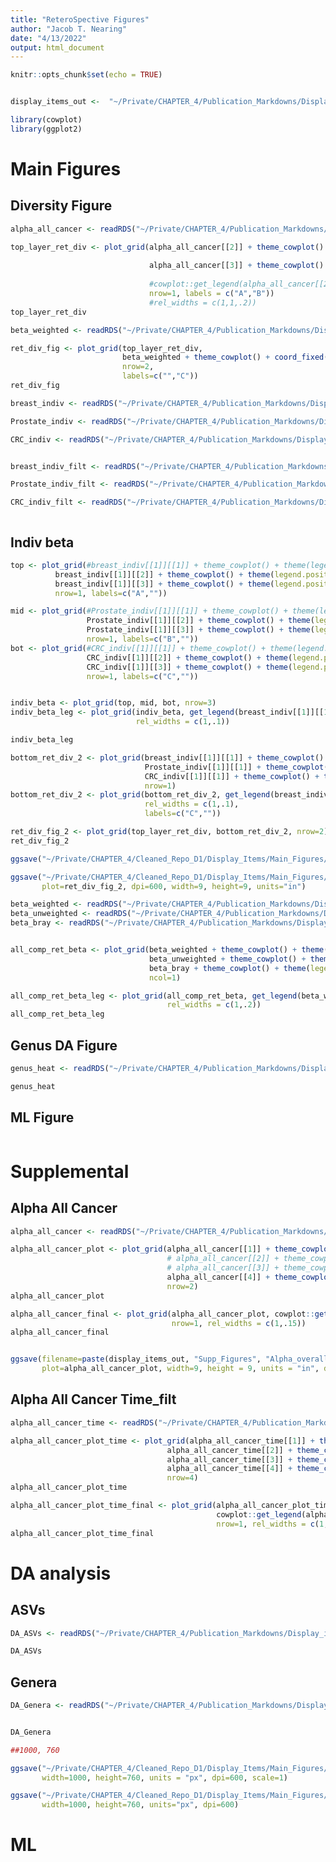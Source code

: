 ```yaml
---
title: "ReteroSpective Figures"
author: "Jacob T. Nearing"
date: "4/13/2022"
output: html_document
---
```


```r
knitr::opts_chunk$set(echo = TRUE)


display_items_out <-  "~/Private/CHAPTER_4/Publication_Markdowns/Display_items"

library(cowplot)
library(ggplot2)
```

# Main Figures

## Diversity Figure
```r
alpha_all_cancer <- readRDS("~/Private/CHAPTER_4/Publication_Markdowns/Display_items/intermediate_RDS2/ret_path_alpha_all.RDS")

top_layer_ret_div <- plot_grid(alpha_all_cancer[[2]] + theme_cowplot() + theme(legend.position = "none", text = element_text(size = 20), 
                                                                               axis.text.x = element_text(size = 14, angle=65, vjust = .5)),
                               alpha_all_cancer[[3]] + theme_cowplot() + theme(legend.position = "none", text = element_text(size = 20),
                                                                               axis.text.x = element_text(size = 14, angle = 65, vjust = .5)),
                               #cowplot::get_legend(alpha_all_cancer[[2]]),
                               nrow=1, labels = c("A","B"))
                               #rel_widths = c(1,1,.2))
top_layer_ret_div
```


```r
beta_weighted <- readRDS("~/Private/CHAPTER_4/Publication_Markdowns/Display_items/intermediate_RDS2/Ret_PATH_wuni.RDS")

ret_div_fig <- plot_grid(top_layer_ret_div,
                         beta_weighted + theme_cowplot() + coord_fixed() + theme(text = element_text(size = 20)),
                         nrow=2,
                         labels=c("","C"))
ret_div_fig
```



```r
breast_indiv <- readRDS("~/Private/CHAPTER_4/Publication_Markdowns/Display_items/intermediate_RDS2/Breast_plots_all_beta.RDS")

Prostate_indiv <- readRDS("~/Private/CHAPTER_4/Publication_Markdowns/Display_items/intermediate_RDS2/Prostate_plots_all_beta.RDS")

CRC_indiv <- readRDS("~/Private/CHAPTER_4/Publication_Markdowns/Display_items/intermediate_RDS2/CRC_plots_all_beta.RDS")


breast_indiv_filt <- readRDS("~/Private/CHAPTER_4/Publication_Markdowns/Display_items/intermediate_RDS2/Breast_plots_all_beta_time6.RDS")

Prostate_indiv_filt <- readRDS("~/Private/CHAPTER_4/Publication_Markdowns/Display_items/intermediate_RDS2/Prostate_plots_all_beta_time6.RDS")

CRC_indiv_filt <- readRDS("~/Private/CHAPTER_4/Publication_Markdowns/Display_items/intermediate_RDS2/CRC_plots_all_beta_time6.RDS")



```

## Indiv beta

```r
top <- plot_grid(#breast_indiv[[1]][[1]] + theme_cowplot() + theme(legend.position = "none"),
          breast_indiv[[1]][[2]] + theme_cowplot() + theme(legend.position = "none"),
          breast_indiv[[1]][[3]] + theme_cowplot() + theme(legend.position = "none"),
          nrow=1, labels=c("A",""))

mid <- plot_grid(#Prostate_indiv[[1]][[1]] + theme_cowplot() + theme(legend.position = "none"),
                 Prostate_indiv[[1]][[2]] + theme_cowplot() + theme(legend.position = "none"),
                 Prostate_indiv[[1]][[3]] + theme_cowplot() + theme(legend.position = "none"),
                 nrow=1, labels=c("B",""))
bot <- plot_grid(#CRC_indiv[[1]][[1]] + theme_cowplot() + theme(legend.position = "none"),
                 CRC_indiv[[1]][[2]] + theme_cowplot() + theme(legend.position = "none"),
                 CRC_indiv[[1]][[3]] + theme_cowplot() + theme(legend.position = "none"),
                 nrow=1, labels=c("C",""))


indiv_beta <- plot_grid(top, mid, bot, nrow=3)
indiv_beta_leg <- plot_grid(indiv_beta, get_legend(breast_indiv[[1]][[1]]), ncol = 2,
                            rel_widths = c(1,.1))

indiv_beta_leg
```

```r
bottom_ret_div_2 <- plot_grid(breast_indiv[[1]][[1]] + theme_cowplot() + theme(legend.position = "none") + ggtitle(""),
                              Prostate_indiv[[1]][[1]] + theme_cowplot() + theme(legend.position = "none") + ggtitle(""),
                              CRC_indiv[[1]][[1]] + theme_cowplot() + theme(legend.position = "none") + ggtitle(""),
                              nrow=1)
bottom_ret_div_2 <- plot_grid(bottom_ret_div_2, get_legend(breast_indiv[[1]][[1]]), ncol=2,
                              rel_widths = c(1,.1),
                              labels=c("C",""))

ret_div_fig_2 <- plot_grid(top_layer_ret_div, bottom_ret_div_2, nrow=2)
ret_div_fig_2

ggsave("~/Private/CHAPTER_4/Cleaned_Repo_D1/Display_Items/Main_Figures/Figure1.pdf", plot=ret_div_fig_2, dpi = 600, width = 9, height = 9, units = "in")

ggsave("~/Private/CHAPTER_4/Cleaned_Repo_D1/Display_Items/Main_Figures/Figure1.png",
       plot=ret_div_fig_2, dpi=600, width=9, height=9, units="in")
```


```r
beta_weighted <- readRDS("~/Private/CHAPTER_4/Publication_Markdowns/Display_items/intermediate_RDS2/Ret_PATH_wuni.RDS")
beta_unweighted <- readRDS("~/Private/CHAPTER_4/Publication_Markdowns/Display_items/intermediate_RDS2/Ret_PATH_uuni.RDS")
beta_bray <- readRDS("~/Private/CHAPTER_4/Publication_Markdowns/Display_items/intermediate_RDS2/Ret_PATH_bray.RDS")


all_comp_ret_beta <- plot_grid(beta_weighted + theme_cowplot() + theme(legend.position = "none"), 
                               beta_unweighted + theme_cowplot() + theme(legend.position = "none"), 
                               beta_bray + theme_cowplot() + theme(legend.position = "none"),
                               ncol=1)

all_comp_ret_beta_leg <- plot_grid(all_comp_ret_beta, get_legend(beta_weighted), ncol=2,
                                   rel_widths = c(1,.2))
all_comp_ret_beta_leg
```

## Genus DA Figure

```r
genus_heat <- readRDS("~/Private/CHAPTER_4/Publication_Markdowns/Display_items/intermediate_RDS/Ret_PATH_Genus_DA_heat_show_all.RDS")

genus_heat

```

## ML Figure

```r


```


# Supplemental

## Alpha All Cancer

```r
alpha_all_cancer <- readRDS("~/Private/CHAPTER_4/Publication_Markdowns/Display_items/intermediate_RDS2/ret_path_alpha_all.RDS")

alpha_all_cancer_plot <- plot_grid(alpha_all_cancer[[1]] + theme_cowplot() + theme(legend.position = "none"),
                                   # alpha_all_cancer[[2]] + theme_cowplot() + theme(legend.position = "none"),
                                   # alpha_all_cancer[[3]] + theme_cowplot() + theme(legend.position = "none"),
                                   alpha_all_cancer[[4]] + theme_cowplot() + theme(legend.position = "none"),
                                   nrow=2)
alpha_all_cancer_plot

alpha_all_cancer_final <- plot_grid(alpha_all_cancer_plot, cowplot::get_legend(alpha_all_cancer[[1]]),
                                    nrow=1, rel_widths = c(1,.15))
alpha_all_cancer_final


ggsave(filename=paste(display_items_out, "Supp_Figures", "Alpha_overall_cancer.pdf", sep="/"),
       plot=alpha_all_cancer_plot, width=9, height = 9, units = "in", dpi = 600)
```

## Alpha All Cancer Time_filt

```r
alpha_all_cancer_time <- readRDS("~/Private/CHAPTER_4/Publication_Markdowns/Display_items/intermediate_RDS2/ret_path_alpha_all_time6.RDS")

alpha_all_cancer_plot_time <- plot_grid(alpha_all_cancer_time[[1]] + theme_cowplot() + theme(legend.position = "none"),
                                   alpha_all_cancer_time[[2]] + theme_cowplot() + theme(legend.position = "none"),
                                   alpha_all_cancer_time[[3]] + theme_cowplot() + theme(legend.position = "none"),
                                   alpha_all_cancer_time[[4]] + theme_cowplot() + theme(legend.position = "none"),
                                   nrow=4)
alpha_all_cancer_plot_time

alpha_all_cancer_plot_time_final <- plot_grid(alpha_all_cancer_plot_time,
                                              cowplot::get_legend(alpha_all_cancer_time[[1]]),
                                              nrow=1, rel_widths = c(1,.15))
alpha_all_cancer_plot_time_final
```

# DA analysis

## ASVs

```r
DA_ASVs <- readRDS("~/Private/CHAPTER_4/Publication_Markdowns/Display_items/intermediate_RDS2/Ret_PATH_ASV_DA_heats_show_diffs.RDS")

DA_ASVs

```

## Genera

```r
DA_Genera <- readRDS("~/Private/CHAPTER_4/Publication_Markdowns/Display_items/intermediate_RDS/Ret_PATH_Genus_DA_heat_show_all.RDS")


DA_Genera

##1000, 760

ggsave("~/Private/CHAPTER_4/Cleaned_Repo_D1/Display_Items/Main_Figures/Figure2.pdf",
       width=1000, height=760, units = "px", dpi=600, scale=1)

ggsave("~/Private/CHAPTER_4/Cleaned_Repo_D1/Display_Items/Main_Figures/Figure2.png",
       width=1000, height=760, units="px", dpi=600)

```


# ML

